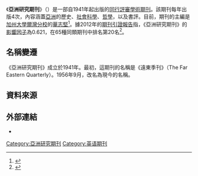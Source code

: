 {{Infobox journal
| title = 亞洲研究期刊<br>The Journal of Asian Studies
| formernames = 遠東季刊 （The Far Eastern Quarterly）
| abbreviation = J. Asian Stud.
| cover = <!-- 檔案不存在 [[File:The_Journal_of_Asian_Studies.jpg|File:The Journal of Asian Studies.jpg]] ，可從英文維基百科取得 -->
| editor = Jeffrey N. Wasserstrom
| discipline = [[亞洲研究|亞洲研究]]
| language     = [[英文|英文]]
| publisher = [[劍橋大學出版社|劍橋大學出版社]]亞洲研究協會
| country = 
| frequency = 季刊
| history = 1941年至今
| openaccess =
| license =
| impact = 0.621
| impact-year = 2012
| website = http://www.aasianst.org/publications/JAS.htm
| link1 = http://journals.cambridge.org/action/displayJournal?jid=JAS
| link1-name = 官方網頁
| link2 = http://journals.cambridge.org/action/displayIssue?jid=JAS&tab=currentissue
| link2-name = 線上觀看
| JSTOR = 00219118
| OCLC = 1713826
| LCCN = 43014717
| CODEN =
| ISSN = 0021-9118
| eISSN = 1752-0401
}}

《'''亞洲研究期刊'''》（{{lang|en|The Journal of Asian Studies}}）是一部自1941年起出版的[[同行評審|同行評審]][[學術期刊|學術期刊]]。該期刊每年出版4次，內容涵蓋[[亞洲|亞洲]]的歷史、[[社會科學|社會科學]]、[[哲學|哲學]]，以及書評。目前，期刊的主編是[[加州大學爾灣分校|加州大學爾灣分校]]的[[華志堅|華志堅]]<ref>{{Cite web |url=http://journals.cambridge.org/action/displayMoreInfo?jid=JAS&type=eb&sessionId=3C650E746696ABF0152DC5FB010F1304.journals |title=Editorial Board |accessdate=2014-04-03 |archive-date=2014-04-07 |archive-url=https://web.archive.org/web/20140407080846/http://journals.cambridge.org/action/displayMoreInfo?jid=JAS&type=eb&sessionId=3C650E746696ABF0152DC5FB010F1304.journals |dead-url=no }}</ref>。據2012年的[[期刊引證報告|期刊引證報告]]指，《亞洲研究期刊》的[[影響因子|影響因子]]為0.621，在65種同類期刊中排名第20名<ref>{{Cite web |url=http://journals.cambridge.org/action/displayMoreInfo?jid=JAS&type=if |title=Impact Factor |accessdate=2014-04-03 |archive-date=2016-08-11 |archive-url=https://web.archive.org/web/20160811194420/https://journals.cambridge.org/action/displayMoreInfo?jid=JAS&type=if |dead-url=no }}</ref>。

==名稱變遷==
《亞洲研究期刊》成立於1941年。最初，這期刊的名稱是《遠東季刊》（The Far Eastern Quarterly）。1956年9月，改名為現今的名稱。

== 資料來源 ==
{{reflist}}

== 外部連結 ==
* {{Official website|http://www.asian-studies.org/publications/JAS.htm}}

[[Category:亞洲研究期刊|Category:亞洲研究期刊]]
[[Category:英语期刊|Category:英语期刊]]
